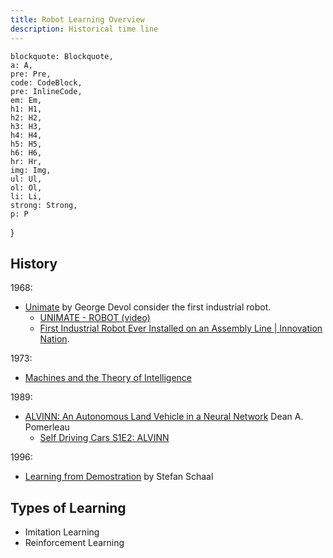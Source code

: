 ```yaml
---
title: Robot Learning Overview
description: Historical time line
---
```


    blockquote: Blockquote,
    a: A,
    pre: Pre,
    code: CodeBlock,
    pre: InlineCode,
    em: Em,
    h1: H1,
    h2: H2,
    h3: H3,
    h4: H4,
    h5: H5,
    h6: H6,
    hr: Hr,
    img: Img,
    ul: Ul,
    ol: Ol,
    li: Li,
    strong: Strong,
    p: P
}

## History

1968:
- [Unimate](https://en.wikipedia.org/wiki/Unimate) by George Devol consider the first industrial robot.
    - [UNIMATE - ROBOT (video)](https://www.youtube.com/watch?v=hxsWeVtb-JQ)
    - [First Industrial Robot Ever Installed on an Assembly Line | Innovation Nation](https://www.youtube.com/watch?v=-Xl2c91pWGc).

1973:
- [Machines and the Theory of Intelligence](https://files.givewell.org/files/labs/AI/Michie1973.pdf)

1989:
- [ALVINN: An Autonomous Land Vehicle in a Neural Network](https://proceedings.neurips.cc/paper/1988/file/812b4ba287f5ee0bc9d43bbf5bbe87fb-Paper.pdf) Dean A. Pomerleau
    - [Self Driving Cars S1E2: ALVINN](https://www.youtube.com/watch?v=H0igiP6Hg1k)

1996:
- [Learning from Demostration](https://papers.nips.cc/paper_files/paper/1996/file/68d13cf26c4b4f4f932e3eff990093ba-Paper.pdf) by Stefan Schaal


## Types of Learning

- Imitation Learning
- Reinforcement Learning
